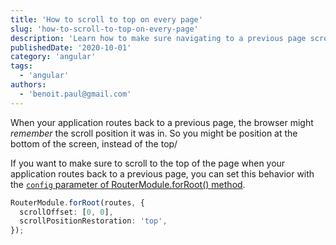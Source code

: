```yaml
---
title: 'How to scroll to top on every page'
slug: 'how-to-scroll-to-top-on-every-page'
description: 'Learn how to make sure navigating to a previous page scrolls to the top of the page, in Angular'
publishedDate: '2020-10-01'
category: 'angular'
tags:
  - 'angular'
authors:
  - 'benoit.paul@gmail.com'
---
```


When your application routes back to a previous page, the browser might _remember_ the scroll position it was in. So you might be position at the bottom of the screen, instead of the top/

If you want to make sure to scroll to the top of the page when your application routes back to a previous page, you can set this behavior with the [`config` parameter of RouterModule.forRoot() method](https://angular.io/api/router/ExtraOptions).

```typescript
RouterModule.forRoot(routes, {
  scrollOffset: [0, 0],
  scrollPositionRestoration: 'top',
});
```
